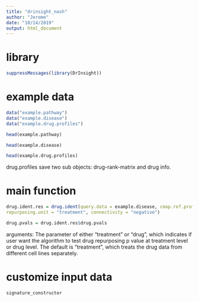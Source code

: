 ```yaml
---
title: "drinsight_nash"
author: "Jerome"
date: "10/14/2019"
output: html_document
---
```


# library
```r
suppressMessages(library(DrInsight))
```

# example data
```r

data("example.pathway")
data("example.disease")
data("example.drug.profiles")


```


```r
head(example.pathway)
```


```r
head(example.disease)
```



```r

head(example.drug.profiles)
```
drug.profiles save two sub objects: drug-rank-matrix and drug info.


# main function
```r
drug.ident.res = drug.ident(query.data = example.disease, cmap.ref.profiles = example.drug.profiles,
repurposing.unit = "treatment", connectivity = "negative")

drug.pvals = drug.ident.res$drug.pvals


```

arguments: 
The parameter of either "treatment" or "drug", which indicates if user want the
algorithm to test drug repurposing p value at treatment level or drug level. The
default is "treatment", which treats the drug data from different cell lines separately.


# customize input data 
```r
signature_constructor 
```

